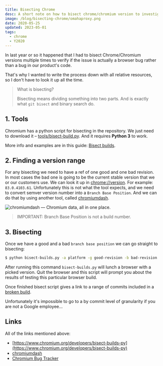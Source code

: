 ```yaml
---
title: Bisecting Chrome
desc: A short note on how to bisect chrome/chromium version to investigate browser issues.
image: /blog/bisecting-chrome/omahaproxy.png
date: 2020-05-25
updated: 2023-05-01
tags:
  - chrome
  - Y2020
---
```



In last year or so it happened that I had to bisect Chrome/Chromium versions multiple times to verify if the issue is actually a browser bug rather than a bug in our product's code.

That's why I wanted to write the process down with all relative resources, so I don't have to look it up all the time.

> What is bisecting?
>
> Bisecting means dividing something into two parts. And is exactly what `git bisect` and binary search do.

## 1. Tools

Chromium has a python script for bisecting in the repository. We just need to download it – [tools/bisect-build.py](https://chromium.googlesource.com/chromium/src/+/master/tools/bisect-builds.py). And it requires **Python 3** to work.

More info and examples are in this guide: [Bisect builds](https://www.chromium.org/developers/bisect-builds-py).

## 2. Finding a version range

For any bisecting we need to have a ref of one good and one bad revision. In most cases the bad one is going to be the current stable version that we or our customers use. We can look it up in [chrome://version](chrome://version). For example: `83.0.4103.61`. Unfortunately this is not what the tool expects, and we need to convert semver version number into a `Branch Base Position`. And we can do that by using another tool, called [chromiumdash](https://chromiumdash.appspot.com/).

<Image
  src={chromiumdashImg}
  quality="high"
  alt="chromiumdash — Chromium data, all in one place."
  loading="eager"
/>

> IMPORTANT: Branch Base Position is not a build number.

## 3. Bisecting

Once we have a good and a bad `branch base position` we can go straight to bisecting:

```bash
$ python bisect-builds.py -a platform -g good-revision -b bad-revision --use-local-cache
```

After running this command `bisect-builds.py` will lunch a browser with a picked version. Quit the browser and this script will prompt you about the results of testing this particular browser build.

Once finished bisect script gives a link to a range of commits included in a [broken build](https://chromium.googlesource.com/chromium/src/+log/1093f7c3075a560890b1e344197c9c7a71d19de2..8129cac24ef449e6784c459d8db8bb61700a7034).

Unfortunately it's impossible to go to a by commit level of granularity if you are not a Google employee...

## Links

All of the links mentioned above:

- [https://www.chromium.org/developers/bisect-builds-py](https://www.chromium.org/developers/bisect-builds-py)
- [chromiumdash](https://chromiumdash.appspot.com/)
- [Chromium Bug Tracker](http://crbug.com/)
